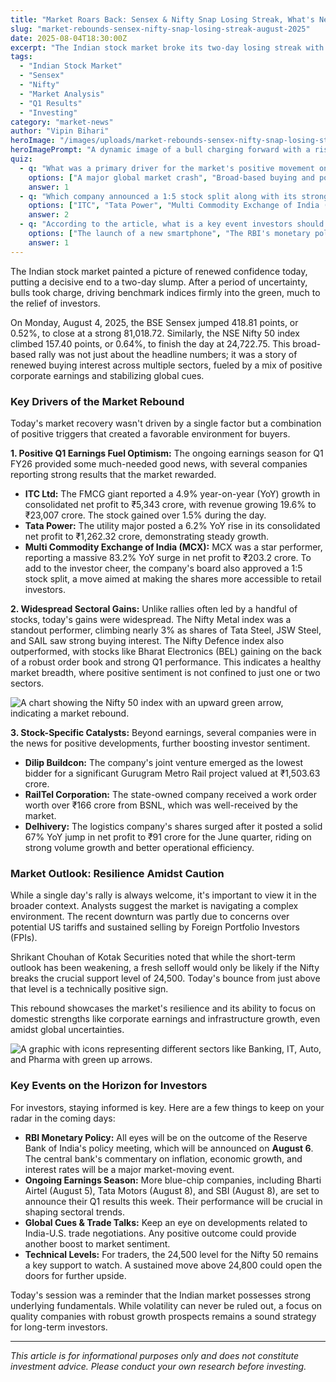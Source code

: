 ```yaml
---
title: "Market Roars Back: Sensex & Nifty Snap Losing Streak, What's Next for Investors?"
slug: "market-rebounds-sensex-nifty-snap-losing-streak-august-2025"
date: 2025-08-04T18:30:00Z
excerpt: "The Indian stock market broke its two-day losing streak with a strong comeback. The Sensex surged over 400 points to reclaim the 81,000 mark, while the Nifty 50 comfortably settled above 24,700. We dive into what fueled this rally and what investors should watch out for."
tags:
  - "Indian Stock Market"
  - "Sensex"
  - "Nifty"
  - "Market Analysis"
  - "Q1 Results"
  - "Investing"
category: "market-news"
author: "Vipin Bihari"
heroImage: "/images/uploads/market-rebounds-sensex-nifty-snap-losing-streak-august-2025/hero-image.jpg"
heroImagePrompt: "A dynamic image of a bull charging forward with a rising stock market graph in the background, symbolizing a strong market rebound for Sensex and Nifty."
quiz:
  - q: "What was a primary driver for the market's positive movement on August 4th?"
    options: ["A major global market crash", "Broad-based buying and positive corporate earnings", "A sudden change in government policy"]
    answer: 1
  - q: "Which company announced a 1:5 stock split along with its strong Q1 results?"
    options: ["ITC", "Tata Power", "Multi Commodity Exchange of India (MCX)"]
    answer: 2
  - q: "According to the article, what is a key event investors should watch for this week?"
    options: ["The launch of a new smartphone", "The RBI's monetary policy meeting outcome", "A major sporting event"]
    answer: 1
---
```


The Indian stock market painted a picture of renewed confidence today, putting a decisive end to a two-day slump. After a period of uncertainty, bulls took charge, driving benchmark indices firmly into the green, much to the relief of investors.

On Monday, August 4, 2025, the BSE Sensex jumped 418.81 points, or 0.52%, to close at a strong 81,018.72. Similarly, the NSE Nifty 50 index climbed 157.40 points, or 0.64%, to finish the day at 24,722.75. This broad-based rally was not just about the headline numbers; it was a story of renewed buying interest across multiple sectors, fueled by a mix of positive corporate earnings and stabilizing global cues.

### Key Drivers of the Market Rebound

Today's market recovery wasn't driven by a single factor but a combination of positive triggers that created a favorable environment for buyers.

**1. Positive Q1 Earnings Fuel Optimism:** The ongoing earnings season for Q1 FY26 provided some much-needed good news, with several companies reporting strong results that the market rewarded.
*   **ITC Ltd:** The FMCG giant reported a 4.9% year-on-year (YoY) growth in consolidated net profit to ₹5,343 crore, with revenue growing 19.6% to ₹23,007 crore. The stock gained over 1.5% during the day.
*   **Tata Power:** The utility major posted a 6.2% YoY rise in its consolidated net profit to ₹1,262.32 crore, demonstrating steady growth.
*   **Multi Commodity Exchange of India (MCX):** MCX was a star performer, reporting a massive 83.2% YoY surge in net profit to ₹203.2 crore. To add to the investor cheer, the company's board also approved a 1:5 stock split, a move aimed at making the shares more accessible to retail investors.

**2. Widespread Sectoral Gains:** Unlike rallies often led by a handful of stocks, today's gains were widespread. The Nifty Metal index was a standout performer, climbing nearly 3% as shares of Tata Steel, JSW Steel, and SAIL saw strong buying interest. The Nifty Defence index also outperformed, with stocks like Bharat Electronics (BEL) gaining on the back of a robust order book and strong Q1 performance. This indicates a healthy market breadth, where positive sentiment is not confined to just one or two sectors.

![A chart showing the Nifty 50 index with an upward green arrow, indicating a market rebound.](/images/uploads/market-rebounds-sensex-nifty-snap-losing-streak-august-2025/nifty-rebound-chart.png)

**3. Stock-Specific Catalysts:** Beyond earnings, several companies were in the news for positive developments, further boosting investor sentiment.
*   **Dilip Buildcon:** The company's joint venture emerged as the lowest bidder for a significant Gurugram Metro Rail project valued at ₹1,503.63 crore.
*   **RailTel Corporation:** The state-owned company received a work order worth over ₹166 crore from BSNL, which was well-received by the market.
*   **Delhivery:** The logistics company's shares surged after it posted a solid 67% YoY jump in net profit to ₹91 crore for the June quarter, riding on strong volume growth and better operational efficiency.

### Market Outlook: Resilience Amidst Caution

While a single day's rally is always welcome, it's important to view it in the broader context. Analysts suggest the market is navigating a complex environment. The recent downturn was partly due to concerns over potential US tariffs and sustained selling by Foreign Portfolio Investors (FPIs).

Shrikant Chouhan of Kotak Securities noted that while the short-term outlook has been weakening, a fresh selloff would only be likely if the Nifty breaks the crucial support level of 24,500. Today's bounce from just above that level is a technically positive sign.

This rebound showcases the market's resilience and its ability to focus on domestic strengths like corporate earnings and infrastructure growth, even amidst global uncertainties.

![A graphic with icons representing different sectors like Banking, IT, Auto, and Pharma with green up arrows.](/images/uploads/market-rebounds-sensex-nifty-snap-losing-streak-august-2025/sectoral-gains.png)

### Key Events on the Horizon for Investors

For investors, staying informed is key. Here are a few things to keep on your radar in the coming days:

*   **RBI Monetary Policy:** All eyes will be on the outcome of the Reserve Bank of India's policy meeting, which will be announced on **August 6**. The central bank's commentary on inflation, economic growth, and interest rates will be a major market-moving event.
*   **Ongoing Earnings Season:** More blue-chip companies, including Bharti Airtel (August 5), Tata Motors (August 8), and SBI (August 8), are set to announce their Q1 results this week. Their performance will be crucial in shaping sectoral trends.
*   **Global Cues & Trade Talks:** Keep an eye on developments related to India-U.S. trade negotiations. Any positive outcome could provide another boost to market sentiment.
*   **Technical Levels:** For traders, the 24,500 level for the Nifty 50 remains a key support to watch. A sustained move above 24,800 could open the doors for further upside.

Today's session was a reminder that the Indian market possesses strong underlying fundamentals. While volatility can never be ruled out, a focus on quality companies with robust growth prospects remains a sound strategy for long-term investors.

---
*This article is for informational purposes only and does not constitute investment advice. Please conduct your own research before investing.*